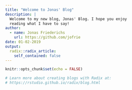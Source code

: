 ```yaml
---
title: "Welcome to Jonas' Blog"
description: |
  Welcome to my new blog, Jonas' Blog. I hope you enjoy 
  reading what I have to say!
author:
  - name: Jonas Friederichs 
    url: https://github.com/jofrie
date: 01-02-2019
output:
  radix::radix_article:
    self_contained: false
---
```


```r
knitr::opts_chunk$set(echo = FALSE)

# Learn more about creating blogs with Radix at:
# https://rstudio.github.io/radix/blog.html

```



